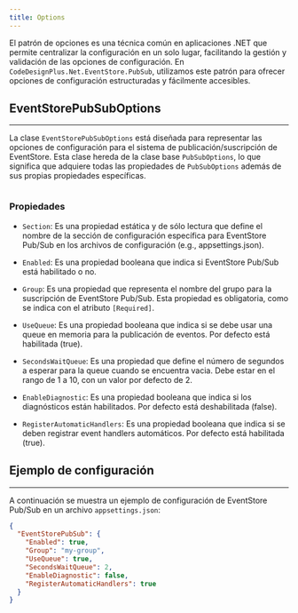 ```yaml
---
title: Options
---
```



El patrón de opciones es una técnica común en aplicaciones .NET que permite centralizar la configuración en un solo lugar, facilitando la gestión y validación de las opciones de configuración. En `CodeDesignPlus.Net.EventStore.PubSub`, utilizamos este patrón para ofrecer opciones de configuración estructuradas y fácilmente accesibles.

## EventStorePubSubOptions
---

La clase `EventStorePubSubOptions` está diseñada para representar las opciones de configuración para el sistema de publicación/suscripción de EventStore. Esta clase hereda de la clase base `PubSubOptions`, lo que significa que adquiere todas las propiedades de `PubSubOptions` además de sus propias propiedades específicas.

```csharp url="packages/CodeDesignPlus.Net.EventStore.PubSub/src/CodeDesignPlus.Net.EventStore.PubSub.Abstractions/Options/EventStorePubSubOptions.cs"
```

### Propiedades

- `Section`: Es una propiedad estática y de sólo lectura que define el nombre de la sección de configuración específica para EventStore Pub/Sub en los archivos de configuración (e.g., appsettings.json).
- `Enabled`: Es una propiedad booleana que indica si EventStore Pub/Sub está habilitado o no.
- `Group`: Es una propiedad que representa el nombre del grupo para la suscripción de EventStore Pub/Sub. Esta propiedad es obligatoria, como se indica con el atributo `[Required]`.

- `UseQueue`: Es una propiedad booleana que indica si se debe usar una queue en memoria para la publicación de eventos. Por defecto está habilitada (true).
- `SecondsWaitQueue`: Es una propiedad que define el número de segundos a esperar para la queue cuando se encuentra vacia. Debe estar en el rango de 1 a 10, con un valor por defecto de 2.
- `EnableDiagnostic`: Es una propiedad booleana que indica si los diagnósticos están habilitados. Por defecto está deshabilitada (false).
- `RegisterAutomaticHandlers`: Es una propiedad booleana que indica si se deben registrar event handlers automáticos. Por defecto está habilitada (true).

## Ejemplo de configuración
---

A continuación se muestra un ejemplo de configuración de EventStore Pub/Sub en un archivo `appsettings.json`:

```json
{
  "EventStorePubSub": {
    "Enabled": true,
    "Group": "my-group",
    "UseQueue": true,
    "SecondsWaitQueue": 2,
    "EnableDiagnostic": false,
    "RegisterAutomaticHandlers": true
  }
}
```